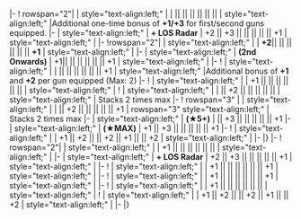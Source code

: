 {{Ship/EquipmentBonuses|Kai Ni|class=<includeonly>mw-collapsed</includeonly>}}
|-
! rowspan="2"|{{RedGunLight}}{{EquipmentLink|12.7cm Twin Gun Mount Model C Kai 2}}
| style="text-align:left;" |
| {{ToolTip|+1 (*)|Additional one-time bonus of '''+1/+3''' {{Firepower}} for first/second guns equipped}} || || || || || ||
| style="text-align:left;" |Additional one-time bonus of '''+1/+3''' {{Firepower}} for first/second guns equipped. 
|-
| style="text-align:left;" | '''+ LOS Radar'''
| +2 || +3 || || || || || +1
| style="text-align:left;" |
|-
!rowspan="2"| {{RedGunLight}}{{EquipmentLink|12.7cm Twin Gun Mount Model D Kai 2}}
| style="text-align:left;" | 
| '''+2'''|| || || || || || '''+1 '''
| style="text-align:left;" | 
|-
| style="text-align:left;" | '''(2nd Onwards)'''
| +1|| || || || || || +1 
| style="text-align:left;" | 
|-
! {{RedGunLight}}{{EquipmentLink|12.7cm Twin Gun Mount Model D Kai 3}}
| style="text-align:left;" |
| {{ToolTip|+1 (*)|Additional bonus of '''+1''' {{Firepower}} per gun equipped (Max: 2)}} || || {{ToolTip|(*)|Additional bonus of '''+2''' {{AA}} to first 2 guns equipped.}} || || || || +1
| style="text-align:left;" |Additional bonus of '''+1''' {{Firepower}} and '''+2''' {{AA}} per gun equipped (Max: 2)
|-
! {{GreenGunDP}}{{EquipmentLink|5inch Single Gun Mount Mk.30 Kai + GFCS Mk.37}}
| style="text-align:left;" | 
| +1 || || || || || || 
| style="text-align:left;" | 
{{Ship/EquipmentBonuses/Header}}
! {{TorpedoWeapon}}{{EquipmentLink|61cm Quadruple (Oxygen) Torpedo Mount}}
| style="text-align:left;" | 
| || +2 || || || || || 
| style="text-align:left;" | Stacks 2 times max
|-
! rowspan="3" |{{TorpedoWeapon}}{{EquipmentLink|61cm Quadruple (Oxygen) Torpedo Mount Late Model}}
| style="text-align:left;" | 
| || +2 || || || || || +1 
| rowspan="3" style="text-align:left;" | Stacks 2 times max
|-
| style="text-align:left;" | '''(★5+)'''
| || +3 || || || || || +1 
|-
| style="text-align:left;" | '''(★MAX)'''
| +1 || +3 || || || || || +1 
|-
! {{Skilled Lookout}}{{EquipmentLink|Skilled Lookouts}}
| style="text-align:left;" | 
| +1 || +2 || || +2 || +1 || || +2
| style="text-align:left;" | 
|-
|}
{{Ship/EquipmentBonuses|class=<includeonly>mw-collapsed</includeonly>}}
|-
! rowspan="2"|{{RedGunLight}}{{EquipmentLink|12.7cm Twin Gun Mount Model C Kai 2}}
| style="text-align:left;" |
| +1 || || || || || ||
| style="text-align:left;" |
|-
| style="text-align:left;" | '''+ LOS Radar'''
| +2 || +3 || || || || || +1
| style="text-align:left;" |
|-
! {{RedGunLight}}{{EquipmentLink|12.7cm Twin Gun Mount Model D Kai 2}}
| style="text-align:left;" | 
| +1 || || || || || || +1 
| style="text-align:left;" | 
|-
! {{RedGunLight}}{{EquipmentLink|12.7cm Twin Gun Mount Model D Kai 3}}
| style="text-align:left;" | 
| +1 || || || || || || +1 
| style="text-align:left;" |
|-
! {{GreenGunDP}}{{EquipmentLink|5inch Single Gun Mount Mk.30 Kai + GFCS Mk.37}}
| style="text-align:left;" | 
| +1 || || || || || || 
| style="text-align:left;" | 
{{Ship/EquipmentBonuses/Header}}
! {{Skilled Lookout}}{{EquipmentLink|Skilled Lookouts}}
| style="text-align:left;" | 
| +1 || +2 || || +2 || +1 || || +2
| style="text-align:left;" | 
|-
|}